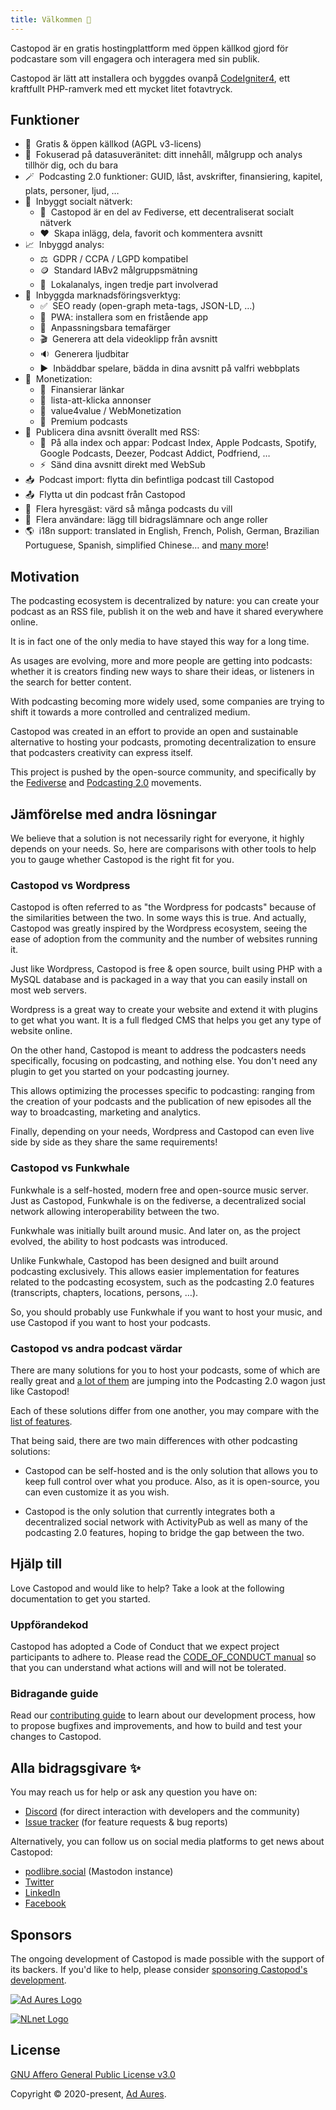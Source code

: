 ```yaml
---
title: Välkommen 👋
---
```



Castopod är en gratis hostingplattform med öppen källkod gjord för podcastare
som vill engagera och interagera med sin publik.

Castopod är lätt att installera och byggdes ovanpå
[CodeIgniter4](https://codeigniter.com/), ett kraftfullt PHP-ramverk med ett
mycket litet fotavtryck.

<LinkCard title="Installera" href="./getting-started/install" />

## Funktioner

- 🌱  Gratis & öppen källkod (AGPL v3-licens)
- 🔐  Fokuserad på datasuveränitet: ditt innehåll, målgrupp och analys tillhör
  dig, och du bara
- 🪄  Podcasting 2.0 funktioner: GUID, låst, avskrifter, finansiering, kapitel,
  plats, personer, ljud, …
- 💬  Inbyggt socialt nätverk:
  - 🚀  Castopod är en del av Fediverse, ett decentraliserat socialt nätverk
  - ❤️  Skapa inlägg, dela, favorit och kommentera avsnitt
- 📈  Inbyggd analys:
  - ⚖️  GDPR / CCPA / LGPD kompatibel
  - 🪙  Standard IABv2 målgruppsmätning
  - 🏡  Lokalanalys, ingen tredje part involverad
- 📢  Inbyggda marknadsföringsverktyg:
  - ✅  SEO ready (open-graph meta-tags, JSON-LD, …)
  - 📱  PWA: installera som en fristående app
  - 🎨  Anpassningsbara temafärger
  - 🎬  Generera att dela videoklipp från avsnitt
  - 🔉  Generera ljudbitar
  - ▶️  Inbäddbar spelare, bädda in dina avsnitt på valfri webbplats
- 💸  Monetization:
  - 🔗  Finansierar länkar
  - 📲  lista-att-klicka annonser
  - 🤝  value4value / WebMonetization
  - 💎  Premium podcasts
- 📡  Publicera dina avsnitt överallt med RSS:
  - 📱  På alla index och appar: Podcast Index, Apple Podcasts, Spotify, Google
    Podcasts, Deezer, Podcast Addict, Podfriend, …
  - ⚡  Sänd dina avsnitt direkt med WebSub
- 📥  Podcast import: flytta din befintliga podcast till Castopod
- 📤  Flytta ut din podcast från Castopod
- 🔀  Flera hyresgäst: värd så många podcasts du vill
- 👥  Flera användare: lägg till bidragslämnare och ange roller
- 🌎  i18n support: translated in English, French, Polish, German, Brazilian
  Portuguese, Spanish, simplified Chinese… and
  [many more](https://translate.castopod.org)!

## Motivation

The podcasting ecosystem is decentralized by nature: you can create your podcast
as an RSS file, publish it on the web and have it shared everywhere online.

It is in fact one of the only media to have stayed this way for a long time.

As usages are evolving, more and more people are getting into podcasts: whether
it is creators finding new ways to share their ideas, or listeners in the search
for better content.

With podcasting becoming more widely used, some companies are trying to shift it
towards a more controlled and centralized medium.

Castopod was created in an effort to provide an open and sustainable alternative
to hosting your podcasts, promoting decentralization to ensure that podcasters
creativity can express itself.

This project is pushed by the open-source community, and specifically by the
[Fediverse](https://fediverse.party/en/fediverse/) and
[Podcasting 2.0](https://podcastindex.org/) movements.

## Jämförelse med andra lösningar

We believe that a solution is not necessarily right for everyone, it highly
depends on your needs. So, here are comparisons with other tools to help you to
gauge whether Castopod is the right fit for you.

### Castopod vs Wordpress

Castopod is often referred to as "the Wordpress for podcasts" because of the
similarities between the two. In some ways this is true. And actually, Castopod
was greatly inspired by the Wordpress ecosystem, seeing the ease of adoption
from the community and the number of websites running it.

Just like Wordpress, Castopod is free & open source, built using PHP with a
MySQL database and is packaged in a way that you can easily install on most web
servers.

Wordpress is a great way to create your website and extend it with plugins to
get what you want. It is a full fledged CMS that helps you get any type of
website online.

On the other hand, Castopod is meant to address the podcasters needs
specifically, focusing on podcasting, and nothing else. You don't need any
plugin to get you started on your podcasting journey.

This allows optimizing the processes specific to podcasting: ranging from the
creation of your podcasts and the publication of new episodes all the way to
broadcasting, marketing and analytics.

Finally, depending on your needs, Wordpress and Castopod can even live side by
side as they share the same requirements!

### Castopod vs Funkwhale

Funkwhale is a self-hosted, modern free and open-source music server. Just as
Castopod, Funkwhale is on the fediverse, a decentralized social network allowing
interoperability between the two.

Funkwhale was initially built around music. And later on, as the project
evolved, the ability to host podcasts was introduced.

Unlike Funkwhale, Castopod has been designed and built around podcasting
exclusively. This allows easier implementation for features related to the
podcasting ecosystem, such as the podcasting 2.0 features (transcripts,
chapters, locations, persons, …).

So, you should probably use Funkwhale if you want to host your music, and use
Castopod if you want to host your podcasts.

### Castopod vs andra podcast värdar

There are many solutions for you to host your podcasts, some of which are really
great and [a lot of them](https://podcastindex.org/apps) are jumping into the
Podcasting 2.0 wagon just like Castopod!

Each of these solutions differ from one another, you may compare with the
[list of features](#features).

That being said, there are two main differences with other podcasting solutions:

- Castopod can be self-hosted and is the only solution that allows you to keep
  full control over what you produce. Also, as it is open-source, you can even
  customize it as you wish.

- Castopod is the only solution that currently integrates both a decentralized
  social network with ActivityPub as well as many of the podcasting 2.0
  features, hoping to bridge the gap between the two.

## Hjälp till

Love Castopod and would like to help? Take a look at the following documentation
to get you started.

### Uppförandekod

Castopod has adopted a Code of Conduct that we expect project participants to
adhere to. Please read the
[CODE_OF_CONDUCT manual](https://code.castopod.org/adaures/castopod/-/blob/beta/CODE_OF_CONDUCT.md)
so that you can understand what actions will and will not be tolerated.

### Bidragande guide

Read our [contributing guide](../contributing/guidelines.md) to learn about our
development process, how to propose bugfixes and improvements, and how to build
and test your changes to Castopod.

## Alla bidragsgivare ✨

You may reach us for help or ask any question you have on:

- [Discord](https://castopod.org/discord) (for direct interaction with
  developers and the community)
- [Issue tracker](https://code.castopod.org/adaures/castopod/-/issues) (for
  feature requests & bug reports)

Alternatively, you can follow us on social media platforms to get news about
Castopod:

- [podlibre.social](https://podlibre.social/@Castopod) (Mastodon instance)
- [Twitter](https://twitter.com/castopod)
- [LinkedIn](https://linkedin.com/company/castopod)
- [Facebook](https://www.facebook.com/castopod)

## Sponsors

The ongoing development of Castopod is made possible with the support of its
backers. If you'd like to help, please consider
[sponsoring Castopod's development](https://opencollective.com/castopod/contribute).

[![Ad Aures Logo](../../../assets/images/sponsors/adaures.svg)](https://adaures.com/)

[![NLnet Logo](../../../assets/images/sponsors/nlnet.svg)](https://nlnet.nl/)

## License

[GNU Affero General Public License v3.0](https://choosealicense.com/licenses/agpl-3.0/)

Copyright © 2020-present, [Ad Aures](https://adaures.com/).
